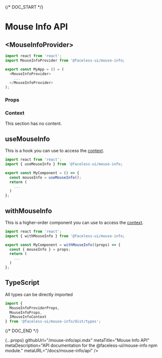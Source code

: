 
{/* DOC_START */}

# Mouse Info API

## \<MouseInfoProvider\>

```js
import react from 'react';
import MouseInfoProvider from '@faceless-ui/mouse-info;

export const MyApp = () = (
  <MouseInfoProvider>
    ...
  </MouseInfoProvider>
);
```

### Props

<PropName
  name="children"
  type="React.ReactNode"
/>

### Context

This section has no content.

## useMouseInfo

This is a hook you can use to access the [context](#context).

```js
import react from 'react';
import { useMouseInfo } from '@faceless-ui/mouse-info;

export const MyComponent = () => {
  const mouseInfo = useMouseInfo();
  return (
    ...
  )
};
```

## withMouseInfo

This is a higher-order component you can use to access the [context](#context).

```js
import react from 'react';
import { withMouseInfo } from '@faceless-ui/mouse-info;

export const MyComponent = withMouseInfo((props) => {
  const { mouseInfo } = props;
  return (
    ...
  )
};
```

## TypeScript

All types can be directly imported

```js
import {
  MouseInfoProviderProps,
  MouseInfoProps,
  IMouseInfoContext
} from '@faceless-ui/mouse-info/dist/types';
```

{/* DOC_END */}

  {...props}
  githubUrl="/mouse-info/api.mdx"
  metaTitle="Mouse Info API"
  metaDescription="API documentation for the @faceless-ui/mouse-info npm module."
  metaURL="/docs/mouse-info/api"
/>
